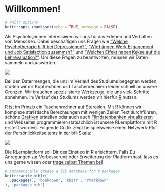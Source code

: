 # Willkommen!

````r
# knitr options
knitr::opts_chunk$set(echo = TRUE, message = FALSE)
````

Als Psycholog:innen interessieren wir uns für das Erleben und Verhalten von Menschen. Dabei beschäftigen uns Fragen wie ["Welche Psychotherapie hilft bei Depressionen?"](https://psycnet.apa.org/record/2008-16943-011), ["Wie hängen Work Engagement und Job Satisfaction zusammen?"](https://www.emerald.com/insight/content/doi/10.1108/IJCHM-07-2014-0360/full/html) und ["Welchen Effekt haben Kekse auf die Lehrevaluation?"](https://onlinelibrary.wiley.com/doi/abs/10.1111/medu.13627). Um diese Fragen zu beantworten, müssen wir Daten sammeln und auswerten.

![](figures/index/R_on_steroids.gif)

Bei den Datenmengen, die uns im Verlauf des Studiums begegnen werden, stoßen wir mit Kopfrechnen und Taschenrechnern leider schnell an unsere Grenzen. Wir brauchen spezialisierte Werkzeuge, die uns viele Schritte abnehmen. Im Verlauf des Studiums werden wir hierfür [R](https://de.wikipedia.org/wiki/R_(Programmiersprache)) nutzen. 

R ist im Prinzip ein Taschenrechner auf Steroiden. Mit R können wir komplexe statistische Berechnungen mit wenigen Zeilen Text durchführen, schöne [Grafiken](https://r-graph-gallery.com/)
erstellen oder auch auch [Filmdatenbanken visualisieren](https://shiny.posit.co/r/gallery/interactive-visualizations/movie-explorer/) und Webseiten programmieren (tatsächlich ist unsere RLernplattform mit R erstellt worden). Folgende Grafik zeigt beispielsweise einen Netzwerk-Plot der Persönlichkeitseitems in der bfi-Skala:

![](figures/index/bfi_network_plot.png)


Die RLernplattform soll Dir den Einstieg in R erleichtern. Falls Du Anregungen zur Verbesserung oder Erweiterung der Plattform hast, lass es uns gerne wissen oder [trage selbst Themen bei](https://methods-berlin.github.io/RLernplattform/Zur-Lernplattform-Beitragen.html)!

```r
# automatically create a bib database for R packages
knitr::write_bib(c(
  .packages(), 'bookdown', 'knitr', 'rmarkdown'
), 'packages.bib')
```

